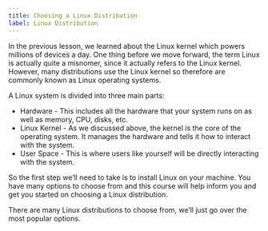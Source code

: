 ```yaml
---
title: Choosing a Linux Distribution
label: Linux Distribution
---
```


In the previous lesson, we learned about the Linux kernel which powers millions of devices a day. One thing before we move forward, the term Linux is actually quite a misnomer, since it actually refers to the Linux kernel. However, many distributions use the Linux kernel so therefore are commonly known as Linux operating systems.

A Linux system is divided into three main parts:

<ul>
  <li>Hardware - This includes all the hardware that your system runs on as well as memory, CPU, disks, etc.</li>
  <li>
    Linux Kernel - As we discussed above, the kernel is the core of the operating system. It manages the hardware and
    tells it how to interact with the system.
  </li>
  <li>User Space - This is where users like yourself will be directly interacting with the system.</li>
</ul>

So the first step we’ll need to take is to install Linux on your machine. You have many options to choose from and this course will help inform you and get you started on choosing a Linux distribution.

There are many Linux distributions to choose from, we’ll just go over the most popular options.
